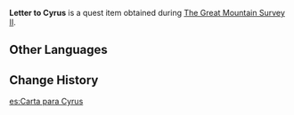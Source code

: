 {{Item Infobox
|id           = 100687
|image        = Item Sealed Letter.png
|type         = Quest Items
|description  = A letter to Cyrus. The handwriting on the envelope looks hasty and careless, reflecting the sender's state of mind.
|source1      = Given during [[The Great Mountain Survey II]]
}}
'''Letter to Cyrus''' is a quest item obtained during [[The Great Mountain Survey II]].

==Other Languages==
{{Other Languages
|default_hidden = 1
|en      = Letter to Cyrus
|zhs     = 寄给塞琉斯的信
|zhs_rm  = Jì Gěi Sāiliúsī de Xìn
|zht     = 寄給賽琉斯的信
|zht_rm  = Jì Gěi Sāiliúsī de Xìn
|ja      = サイリュスの手紙
|ja_rm   = Sairyusu no Tegami
|ko      = 사이러스에게 보내는 편지
|ko_rm   = Saireoseuege Bonaeneun Pyeonji
|es      = Carta para Cyrus
|fr      = Lettre pour Cyrus
|ru      = Письмо для Сайруса
|th      = จดหมายถึง Cyrus
|th_rm   = Chotmai Theung Cyrus
|vi      = Thư gửi cho Cyrus
|de      = Brief an Cyrus
|id      = Surat untuk Cyrus
|pt      = Carta para Cyrus
|tr      = Cyrus'a Mektup
|it      = Lettera a Cyrus
}}

==Change History==
{{Change History|1.2}}

[[es:Carta para Cyrus]]